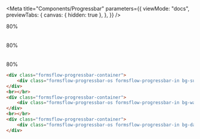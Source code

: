 
<Meta
  title="Components/Progressbar"
  parameters={{
    viewMode: "docs",
    previewTabs: {
      canvas: { hidden: true },
    },
  }}
/>

<div class="formsflow-progressbar-container">
  <div class="formsflow-progressbar-os formsflow-progressbar-in bg-success">
    80%
  </div>
</div>
<br></br>
<div class="formsflow-progressbar-container">
  <div class="formsflow-progressbar-os formsflow-progressbar-in bg-warning" >
    80%
  </div>
</div>
<br></br>
<div class="formsflow-progressbar-container">
  <div class="formsflow-progressbar-os formsflow-progressbar-in bg-danger">
    80%
  </div>
</div>

```html dark
<div class="formsflow-progressbar-container">
    <div class="formsflow-progressbar-os formsflow-progressbar-in bg-success">80%</div>
</div>
<br></br>
<div class="formsflow-progressbar-container">
    <div class="formsflow-progressbar-os formsflow-progressbar-in bg-warning" >80%</div>
</div>
<br></br>
<div class="formsflow-progressbar-container">
    <div class="formsflow-progressbar-os formsflow-progressbar-in bg-danger">80%</div>
</div>

```
